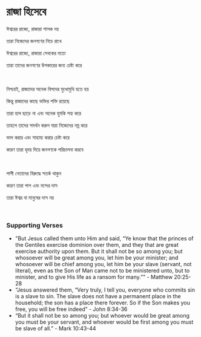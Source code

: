 # রাজা হিসেবে

ঈশ্বরের রাজ্যে, রাজারা শাসক নয়

তারা নিজেদের জনগণের নিচে রাখে

ঈশ্বরের রাজ্যে, রাজারা সেবকের মতো

তারা তাদের জনগণের উপকারের জন্য চেষ্টা করে

<br />

নিশ্চয়ই, রাজাদের অনেক বিপদের মুখোমুখি হতে হয়

কিন্তু রাজাদের কাছে ভক্তির শক্তি রয়েছে

তারা হাল ছাড়ে না এবং অনেক হুমকি সহ্য করে

তাহলে তাদের সমর্থন করুন যারা নিজেদের নম্র করে

ভাল করার এবং সাহায্য করার চেষ্টা করে

কারণ তারা হৃদয় দিয়ে জনগণকে পরিচালনা করবে

<br />

পাপী নেতাদের বিরুদ্ধে সতর্ক থাকুন

কারণ তারা পাপ এবং মন্দের দাস

তারা ঈশ্বর বা মানুষের দাস নয়

<p></p>

<br />

### Supporting Verses

- "But Jesus called them unto Him and said, “Ye know that the princes of the Gentiles exercise dominion over them, and they that are great exercise authority upon them. But it shall not be so among you; but whosoever will be great among you, let him be your minister; and whosoever will be chief among you, let him be your slave (servant, not literal), even as the Son of Man came not to be ministered unto, but to minister, and to give His life as a ransom for many.”" - Matthew 20:25-28
- “Jesus answered them, “Very truly, I tell you, everyone who commits sin is a slave to sin. The slave does not have a permanent place in the household; the son has a place there forever. So if the Son makes you free, you will be free indeed” - John 8:34-36
- “But it shall not be so among you; but whoever would be great among you must be your servant, and whoever would be first among you must be slave of all.” - Mark 10:43-44